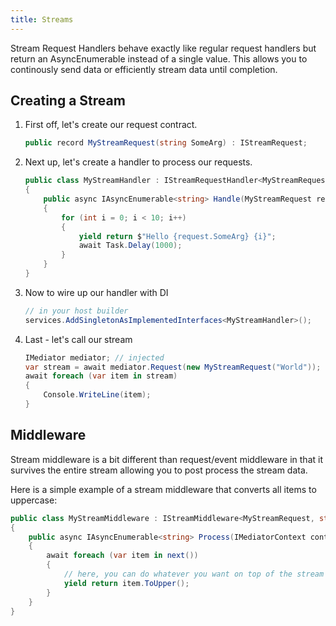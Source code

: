 ```yaml
---
title: Streams
---
```


Stream Request Handlers behave exactly like regular request handlers but return an AsyncEnumerable instead of a single value.  This allows you to continously send data 
or efficiently stream data until completion.

## Creating a Stream
<Steps>

1. First off, let's create our request contract.  

   ```csharp
   public record MyStreamRequest(string SomeArg) : IStreamRequest;
   ```

2. Next up, let's create a handler to process our requests.

   ```csharp
   public class MyStreamHandler : IStreamRequestHandler<MyStreamRequest, string>
   {
       public async IAsyncEnumerable<string> Handle(MyStreamRequest request, CancellationToken cancellationToken)
       {
           for (int i = 0; i < 10; i++)
           {
               yield return $"Hello {request.SomeArg} {i}";
               await Task.Delay(1000);
           }
       }
   }
   ```

3. Now to wire up our handler with DI

    ```csharp
    // in your host builder
    services.AddSingletonAsImplementedInterfaces<MyStreamHandler>();
    ```

4. Last - let's call our stream

   ```csharp
   IMediator mediator; // injected
   var stream = await mediator.Request(new MyStreamRequest("World"));
   await foreach (var item in stream)
   {
       Console.WriteLine(item);
   }
   ```
</Steps>


## Middleware

Stream middleware is a bit different than request/event middleware in that it survives the entire stream allowing you to post process the stream data. 

Here is a simple example of a stream middleware that converts all items to uppercase:

```csharp
public class MyStreamMiddleware : IStreamMiddleware<MyStreamRequest, string>
{
    public async IAsyncEnumerable<string> Process(IMediatorContext context, StreamHandlerDelegate<string> next, CancellationToken cancellationToken)
    {
        await foreach (var item in next())
        {
            // here, you can do whatever you want on top of the stream
            yield return item.ToUpper();
        }
    }
}
```